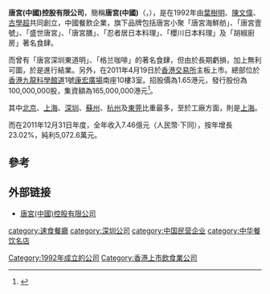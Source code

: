 '''唐宮(中國)控股有限公司'''，簡稱'''唐宮(中國)'''（'''{{lang-en|Tang Palace (China) Holdings Limited}}'''，{{hkex|01181}}），是在1992年由[[葉樹明|葉樹明]]、[[陳文偉|陳文偉]]、[[古學超|古學超]]共同創立，中國餐飲企業，旗下品牌包括唐宮小聚「唐宮海鮮舫」、「唐宮壹號」、「盛世唐宮」、「唐宮膳」、「忍者居日本料理」、「櫻川日本料理」及「胡椒廚房」著名食肆。

而曾有「唐宮深圳東道明」、「格兰咖啡」的著名食肆，但由於長期虧損，加上無利可圖，於是進行結業。另外，在2011年4月19日於[[香港交易所|香港交易所]]主板上市。總部位於[[香港|香港]][[九龍|九龍]][[科學館道|科學館道]]1號[[康宏廣場|康宏廣場]]南座10樓3室。招股價為1.65港元，發行股份為100,000,000股，集資額為165,000,000港元<ref>{{Cite web |url=http://www.hkexnews.hk/listedco/listconews/sehk/2011/0407/LTN20110407062_C.PDF |title=唐宮(中國)控股有限公司提供招股資料 |accessdate=2012-05-19 |archive-date=2019-12-07 |archive-url=https://web.archive.org/web/20191207160944/https://www1.hkexnews.hk/listedco/listconews/sehk/2011/0407/ltn20110407062_c.pdf |dead-url=no }}</ref>。

其中[[北京|北京]]、[[上海|上海]]、[[深圳|深圳]]、[[蘇州|蘇州]]、[[杭州|杭州]]及[[東莞|東莞]]比重最多，至於工廠方面，則是[[上海|上海]]。

而在2011年12月31日年度，全年收入7.46億元（人民幣‧下同），按年增長23.02%，純利5,072.6萬元。

==參考==
{{reflist}}

==外部链接==
*[http://www.tanggong.cn 唐宮(中國)控股有限公司]{{Wayback|url=http://www.tanggong.cn/ |date=20201128232926 }}

[[category:速食餐廳|category:速食餐廳]]
[[category:深圳公司|category:深圳公司]]
[[category:中国民营企业|category:中国民营企业]]
[[category:中华餐饮名店|category:中华餐饮名店]]
[[Category:1992年成立的公司|Category:1992年成立的公司]]
[[Category:香港上市飲食業公司|Category:香港上市飲食業公司]]